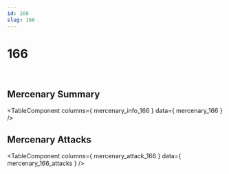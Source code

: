 ```yaml
---
id: 166
slug: 166
---
```



# 166

<div style = {{ display: "flex" }}>
    <Image img={require('@site/static/img/mercenaries/illust/thum_char_view_n_166.jpg')}/>
    <Image img={require('@site/static/img/mercenaries/illust/thum_char_view_o_166.jpg')}/>
</div>

## Mercenary Summary

<TableComponent
  columns={ mercenary_info_166 }
  data={ mercenary_166 }
/>

## Mercenary Attacks

<TableComponent
  columns={ mercenary_attack_166 }
  data={ mercenary_166_attacks }
/>